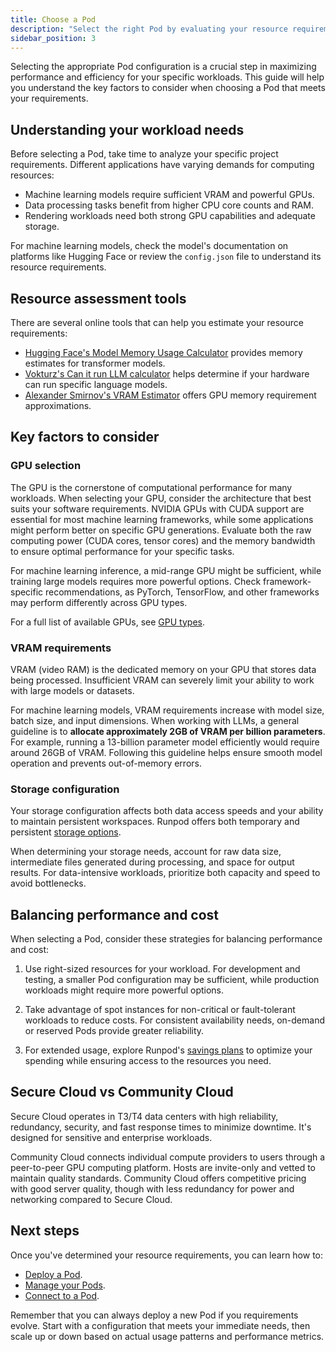 ```yaml
---
title: Choose a Pod
description: "Select the right Pod by evaluating your resource requirements."
sidebar_position: 3
---
```


Selecting the appropriate Pod configuration is a crucial step in maximizing performance and efficiency for your specific workloads. This guide will help you understand the key factors to consider when choosing a Pod that meets your requirements.

## Understanding your workload needs

Before selecting a Pod, take time to analyze your specific project requirements. Different applications have varying demands for computing resources:

- Machine learning models require sufficient VRAM and powerful GPUs.
- Data processing tasks benefit from higher CPU core counts and RAM.
- Rendering workloads need both strong GPU capabilities and adequate storage.

For machine learning models, check the model's documentation on platforms like Hugging Face or review the `config.json` file to understand its resource requirements.

## Resource assessment tools

There are several online tools that can help you estimate your resource requirements:

- [Hugging Face's Model Memory Usage Calculator](https://huggingface.co/spaces/hf-accelerate/model-memory-usage) provides memory estimates for transformer models.
- [Vokturz's Can it run LLM calculator](https://huggingface.co/spaces/Vokturz/can-it-run-llm) helps determine if your hardware can run specific language models.
- [Alexander Smirnov's VRAM Estimator](https://vram.asmirnov.xyz) offers GPU memory requirement approximations.

## Key factors to consider

### GPU selection

The GPU is the cornerstone of computational performance for many workloads. When selecting your GPU, consider the architecture that best suits your software requirements. NVIDIA GPUs with CUDA support are essential for most machine learning frameworks, while some applications might perform better on specific GPU generations. Evaluate both the raw computing power (CUDA cores, tensor cores) and the memory bandwidth to ensure optimal performance for your specific tasks.

For machine learning inference, a mid-range GPU might be sufficient, while training large models requires more powerful options. Check framework-specific recommendations, as PyTorch, TensorFlow, and other frameworks may perform differently across GPU types.

For a full list of available GPUs, see [GPU types](/references/gpu-types).

### VRAM requirements

VRAM (video RAM) is the dedicated memory on your GPU that stores data being processed. Insufficient VRAM can severely limit your ability to work with large models or datasets.

For machine learning models, VRAM requirements increase with model size, batch size, and input dimensions. When working with LLMs, a general guideline is to **allocate approximately 2GB of VRAM per billion parameters**. For example, running a 13-billion parameter model efficiently would require around 26GB of VRAM. Following this guideline helps ensure smooth model operation and prevents out-of-memory errors.

### Storage configuration

Your storage configuration affects both data access speeds and your ability to maintain persistent workspaces. Runpod offers both temporary and persistent [storage options](/pods/storage/types).

When determining your storage needs, account for raw data size, intermediate files generated during processing, and space for output results. For data-intensive workloads, prioritize both capacity and speed to avoid bottlenecks.

## Balancing performance and cost

When selecting a Pod, consider these strategies for balancing performance and cost:

1. Use right-sized resources for your workload. For development and testing, a smaller Pod configuration may be sufficient, while production workloads might require more powerful options.

2. Take advantage of spot instances for non-critical or fault-tolerant workloads to reduce costs. For consistent availability needs, on-demand or reserved Pods provide greater reliability.

3. For extended usage, explore Runpod's [savings plans](/pods/pricing#savings-plans) to optimize your spending while ensuring access to the resources you need.

## Secure Cloud vs Community Cloud

Secure Cloud operates in T3/T4 data centers with high reliability, redundancy, security, and fast response times to minimize downtime. It's designed for sensitive and enterprise workloads.

Community Cloud connects individual compute providers to users through a peer-to-peer GPU computing platform. Hosts are invite-only and vetted to maintain quality standards. Community Cloud offers competitive pricing with good server quality, though with less redundancy for power and networking compared to Secure Cloud.

## Next steps

Once you've determined your resource requirements, you can learn how to:

- [Deploy a Pod](/get-started).
- [Manage your Pods](/pods/manage-pods).
- [Connect to a Pod](/pods/connect-to-a-pod).

Remember that you can always deploy a new Pod if you requirements evolve. Start with a configuration that meets your immediate needs, then scale up or down based on actual usage patterns and performance metrics.

